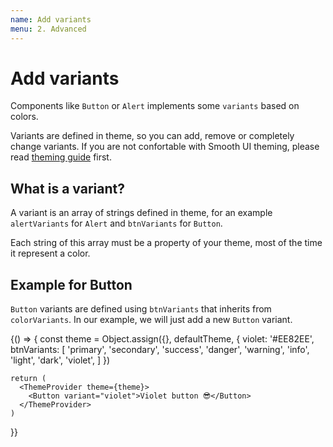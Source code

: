 ```yaml
---
name: Add variants
menu: 2. Advanced
---
```



# Add variants

Components like `Button` or `Alert` implements some `variants` based on colors.

Variants are defined in theme, so you can add, remove or completely change variants. If you are not confortable with Smooth UI theming, please read [theming guide](/docs-basics-theming) first.

## What is a variant?

A variant is an array of strings defined in theme, for an example `alertVariants` for `Alert` and `btnVariants` for `Button`.

Each string of this array must be a property of your theme, most of the time it represent a color.

## Example for Button

`Button` variants are defined using `btnVariants` that inherits from `colorVariants`. In our example, we will just add a new `Button` variant.

<Playground>
  {() => {
    const theme = Object.assign({}, defaultTheme, {
      violet: '#EE82EE',
      btnVariants: [
        'primary',
        'secondary',
        'success',
        'danger',
        'warning',
        'info',
        'light',
        'dark',
        'violet',
      ]
    })

    return (
      <ThemeProvider theme={theme}>
        <Button variant="violet">Violet button 😎</Button>
      </ThemeProvider>
    )
  }}
</Playground>